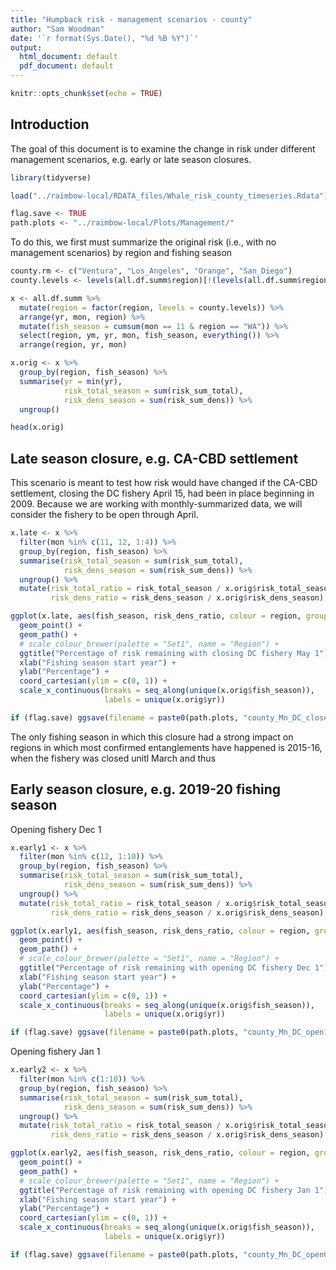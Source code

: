 ```yaml
---
title: "Humpback risk - management scenarios - county"
author: "Sam Woodman"
date: '`r format(Sys.Date(), "%d %B %Y")`'
output:
  html_document: default
  pdf_document: default
---
```


```r
knitr::opts_chunk$set(echo = TRUE)
```

## Introduction

The goal of this document is to examine the change in risk under different management scenarios, e.g. early or late season closures.

```r
library(tidyverse)

load("../raimbow-local/RDATA_files/Whale_risk_county_timeseries.Rdata")

flag.save <- TRUE
path.plots <- "../raimbow-local/Plots/Management/"
```

To do this, we first must summarize the original risk (i.e., with no management scenarios) by region and fishing season

```r
county.rm <- c("Ventura", "Los_Angeles", "Orange", "San_Diego")
county.levels <- levels(all.df.summ$region)[!(levels(all.df.summ$region) %in% county.rm)]

x <- all.df.summ %>% 
  mutate(region = factor(region, levels = county.levels)) %>% 
  arrange(yr, mon, region) %>% 
  mutate(fish_season = cumsum(mon == 11 & region == "WA")) %>% 
  select(region, ym, yr, mon, fish_season, everything()) %>% 
  arrange(region, yr, mon)

x.orig <- x %>% 
  group_by(region, fish_season) %>% 
  summarise(yr = min(yr), 
            risk_total_season = sum(risk_sum_total), 
            risk_dens_season = sum(risk_sum_dens)) %>% 
  ungroup()

head(x.orig)
```

## Late season closure, e.g. CA-CBD settlement

This scenario is meant to test how risk would have changed if the CA-CBD settlement, closing the DC fishery April 15, had been in place beginning in 2009. Because we are working with monthly-summarized data, we will consider the fishery to be open through April.

```r
x.late <- x %>% 
  filter(mon %in% c(11, 12, 1:4)) %>% 
  group_by(region, fish_season) %>% 
  summarise(risk_total_season = sum(risk_sum_total), 
            risk_dens_season = sum(risk_sum_dens)) %>% 
  ungroup() %>% 
  mutate(risk_total_ratio = risk_total_season / x.orig$risk_total_season, 
         risk_dens_ratio = risk_dens_season / x.orig$risk_dens_season)

ggplot(x.late, aes(fish_season, risk_dens_ratio, colour = region, group = region)) + 
  geom_point() + 
  geom_path() + 
  # scale_colour_brewer(palette = "Set1", name = "Region") + 
  ggtitle("Percentage of risk remaining with closing DC fishery May 1") + 
  xlab("Fishing season start year") + 
  ylab("Percentage") + 
  coord_cartesian(ylim = c(0, 1)) +
  scale_x_continuous(breaks = seq_along(unique(x.orig$fish_season)), 
                     labels = unique(x.orig$yr))

if (flag.save) ggsave(filename = paste0(path.plots, "county_Mn_DC_close05.png"))
```

The only fishing season in which this closure had a strong impact on regions in which most confirmed entanglements have happened is 2015-16, when the fishery was closed unitl March and thus 

## Early season closure, e.g. 2019-20 fishing season

Opening fishery Dec 1

```r
x.early1 <- x %>% 
  filter(mon %in% c(12, 1:10)) %>% 
  group_by(region, fish_season) %>% 
  summarise(risk_total_season = sum(risk_sum_total), 
            risk_dens_season = sum(risk_sum_dens)) %>% 
  ungroup() %>% 
  mutate(risk_total_ratio = risk_total_season / x.orig$risk_total_season, 
         risk_dens_ratio = risk_dens_season / x.orig$risk_dens_season)

ggplot(x.early1, aes(fish_season, risk_dens_ratio, colour = region, group = region)) + 
  geom_point() + 
  geom_path() + 
  # scale_colour_brewer(palette = "Set1", name = "Region") + 
  ggtitle("Percentage of risk remaining with opening DC fishery Dec 1") + 
  xlab("Fishing season start year") + 
  ylab("Percentage") + 
  coord_cartesian(ylim = c(0, 1)) +
  scale_x_continuous(breaks = seq_along(unique(x.orig$fish_season)), 
                     labels = unique(x.orig$yr))

if (flag.save) ggsave(filename = paste0(path.plots, "county_Mn_DC_open12.png"))
```

Opening fishery Jan 1

```r
x.early2 <- x %>% 
  filter(mon %in% c(1:10)) %>% 
  group_by(region, fish_season) %>% 
  summarise(risk_total_season = sum(risk_sum_total), 
            risk_dens_season = sum(risk_sum_dens)) %>% 
  ungroup() %>% 
  mutate(risk_total_ratio = risk_total_season / x.orig$risk_total_season, 
         risk_dens_ratio = risk_dens_season / x.orig$risk_dens_season)

ggplot(x.early2, aes(fish_season, risk_dens_ratio, colour = region, group = region)) + 
  geom_point() + 
  geom_path() + 
  # scale_colour_brewer(palette = "Set1", name = "Region") + 
  ggtitle("Percentage of risk remaining with opening DC fishery Jan 1") + 
  xlab("Fishing season start year") + 
  ylab("Percentage") + 
  coord_cartesian(ylim = c(0, 1)) +
  scale_x_continuous(breaks = seq_along(unique(x.orig$fish_season)), 
                     labels = unique(x.orig$yr))

if (flag.save) ggsave(filename = paste0(path.plots, "county_Mn_DC_open01.png"))
```
